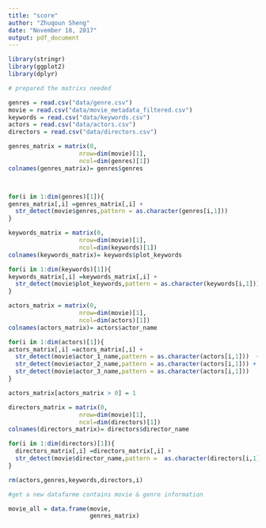 ```yaml
---
title: "score"
author: "Zhuqoun Sheng"
date: "November 18, 2017"
output: pdf_document
---
```


```r
library(stringr)
library(ggplot2)
library(dplyr)

# prepared the matrixs needed

genres = read.csv("data/genre.csv")
movie = read.csv("data/movie_metadata_filtered.csv")
keywords = read.csv("data/keywords.csv")
actors = read.csv("data/actors.csv")
directors = read.csv("data/directors.csv")

genres_matrix = matrix(0,
                    nrow=dim(movie)[1],
                    ncol=dim(genres)[1])
colnames(genres_matrix)= genres$genres



for(i in 1:dim(genres)[1]){
genres_matrix[,i] =genres_matrix[,i] + 
  str_detect(movie$genres,pattern = as.character(genres[i,1]))
}

keywords_matrix = matrix(0,
                    nrow=dim(movie)[1],
                    ncol=dim(keywords)[1])
colnames(keywords_matrix)= keywords$plot_keywords

for(i in 1:dim(keywords)[1]){
keywords_matrix[,i] =keywords_matrix[,i] + 
  str_detect(movie$plot_keywords,pattern = as.character(keywords[i,1]))
}

actors_matrix = matrix(0,
                    nrow=dim(movie)[1],
                    ncol=dim(actors)[1])
colnames(actors_matrix)= actors$actor_name

for(i in 1:dim(actors)[1]){
actors_matrix[,i] =actors_matrix[,i] + 
  str_detect(movie$actor_1_name,pattern = as.character(actors[i,1]))  +
  str_detect(movie$actor_2_name,pattern = as.character(actors[i,1])) +
  str_detect(movie$actor_3_name,pattern = as.character(actors[i,1])) 
}

actors_matrix[actors_matrix > 0] = 1

directors_matrix = matrix(0,
                    nrow=dim(movie)[1],
                    ncol=dim(directors)[1])
colnames(directors_matrix)= directors$director_name

for(i in 1:dim(directors)[1]){
  directors_matrix[,i] =directors_matrix[,i] + 
  str_detect(movie$director_name,pattern =  as.character(directors[i,1]))
}

rm(actors,genres,keywords,directors,i)
```


```r
#get a new datafarme contains movie & genre information

movie_all = data.frame(movie,
                       genres_matrix)
```

